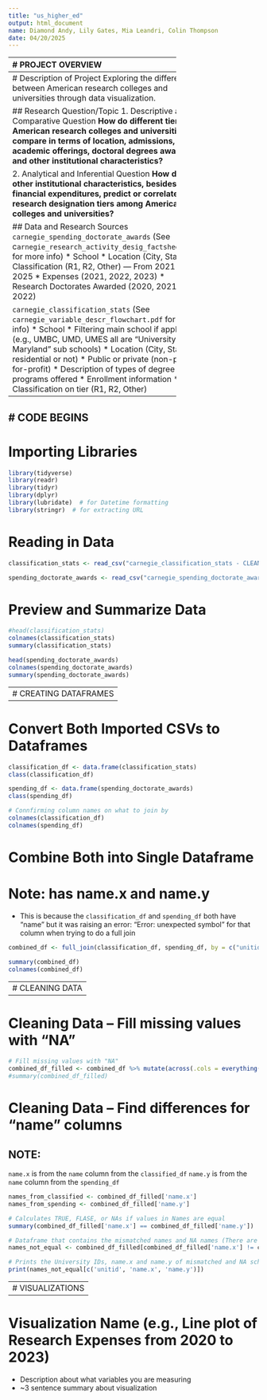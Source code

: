 ```yaml
---
title: "us_higher_ed"
output: html_document
name: Diamond Andy, Lily Gates, Mia Leandri, Colin Thompson
date: 04/20/2025
---
```

-----------------------------------------------
# PROJECT OVERVIEW
-----------------------------------------------
# Description of Project
Exploring the differences between American research colleges and universities through data visualization.

## Research Question/Topic
1. Descriptive and Comparative Question
**How do different tiered American research colleges and universities compare in terms of location, admissions, academic offerings, doctoral degrees awarded, and other institutional characteristics?**

2. Analytical and Inferential Question
**How do other institutional characteristics, besides financial expenditures, predict or correlate with research designation tiers among American colleges and universities?**

## Data and Research Sources
`carnegie_spending_doctorate_awards`
(See c`arnegie_research_activity_desig_factsheet.pdf` for more info)
* School
* Location (City, State)
* Classification (R1, R2, Other) — From 2021 and 2025
* Expenses (2021, 2022, 2023)
* Research Doctorates Awarded (2020, 2021, 2022)

`carnegie_classification_stats`
(See `carnegie_variable_descr_flowchart.pdf` for more info)
* School
    * Filtering main school if applicable (e.g., UMBC, UMD, UMES all are “University of Maryland” sub schools)
* Location (City, State, residential or not)
* Public or private (non-profit, for-profit)
* Description of types of degree programs offered
* Enrollment information
* Classification on tier (R1, R2, Other)

-----------------------------------------------
# CODE BEGINS
-----------------------------------------------

# Importing Libraries
```r
library(tidyverse)
library(readr)
library(tidyr)
library(dplyr)
library(lubridate)  # for Datetime formatting
library(stringr)  # for extracting URL
```

# Reading in Data
```r
classification_stats <- read_csv("carnegie_classification_stats - CLEAN.csv")

spending_doctorate_awards <- read_csv("carnegie_spending_doctorate_awards - CLEAN.csv")
```

# Preview and Summarize Data
```r
#head(classification_stats)
colnames(classification_stats)
summary(classification_stats)

head(spending_doctorate_awards)
colnames(spending_doctorate_awards)
summary(spending_doctorate_awards)
```

------------------------------------------------------
# CREATING DATAFRAMES
------------------------------------------------------

# Convert Both Imported CSVs to Dataframes
```r
classification_df <- data.frame(classification_stats)
class(classification_df)

spending_df <- data.frame(spending_doctorate_awards)
class(spending_df)
```

```r
# Connfirming column names on what to join by
colnames(classification_df)
colnames(spending_df)
```

# Combine Both into Single Dataframe
# Note: has name.x and name.y
- This is because the `classification_df` and `spending_df` both have "name" but it was raising an error: "Error: unexpected symbol" for that column when trying to do a full join

```r
combined_df <- full_join(classification_df, spending_df, by = c("unitid", "city", "state"))

summary(combined_df)
colnames(combined_df)

```

------------------------------------------------------
# CLEANING DATA
------------------------------------------------------

# Cleaning Data -- Fill missing values with "NA"
```r
# Fill missing values with "NA"
combined_df_filled <- combined_df %>% mutate(across(.cols = everything(), .fns = function(x) ifelse(is.na(x), NA, x)))
#summary(combined_df_filled)
```

# Cleaning Data -- Find differences for "name" columns
## NOTE:
  `name.x` is from the `name` column from the `classified_df`
  `name.y` is from the `name` column from the `spending_df`

```r
names_from_classified <- combined_df_filled['name.x']
names_from_spending <- combined_df_filled['name.y']
```

```r
# Calculates TRUE, FLASE, or NAs if values in Names are equal
summary(combined_df_filled['name.x'] == combined_df_filled['name.y'])
```

```r
# Dataframe that contains the mismatched names and NA names (There are 16)
names_not_equal <- combined_df_filled[combined_df_filled['name.x'] != combined_df_filled['name.y'], ]

# Prints the University IDs, name.x and name.y of mismatched and NA school names
print(names_not_equal[c('unitid', 'name.x', 'name.y')])

```

------------------------------------------------------
# VISUALIZATIONS
------------------------------------------------------

# Visualization Name (e.g., Line plot of Research Expenses from 2020 to 2023)
  * Description about what variables you are measuring
  * ~3 sentence summary about visualization
```r

```


